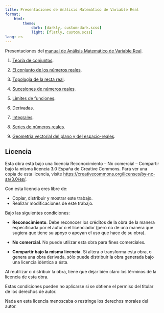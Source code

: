 ```yaml
---
title: Presentaciones de Análisis Matemático de Variable Real
format: 
    html:
        theme:
            dark: [darkly, custom-dark.scss]
            light: [flatly, custom.scss]
lang: es
---
```


Presentaciones del [manual de Análisis Matemático de Variable Real](https://aprendeconalf.es/analisis-manual/).

1. [Teoría de conjuntos](01-teoria-conjuntos.html).

1. [El conjunto de los números reales](02-numeros-reales.html).

1. [Topología de la recta real](03-topologia-reales.html).

1. [Sucesiones de números reales](04-sucesiones.html).

1. [Límites de funciones](06-limites.html).

1. [Derivadas](07-derivadas.html).

1. [Integrales](08-integrales.html).

1. [Series de números reales](09-series.html).

1. [Geometría vectorial del plano y del espacio-reales](11-geometria-plano-espacio.html).

## Licencia

Esta obra está bajo una licencia Reconocimiento – No comercial – Compartir bajo la misma licencia 3.0 España de Creative Commons. Para ver una copia de esta licencia, visite [https://creativecommons.org/licenses/by-nc-sa/3.0/es/](https://creativecommons.org/licenses/by-nc-sa/3.0/es/).

Con esta licencia eres libre de:

- Copiar, distribuir y mostrar este trabajo.
- Realizar modificaciones de este trabajo.

Bajo las siguientes condiciones:

- **Reconocimiento**. Debe reconocer los créditos de la obra de la manera especificada por el autor o el licenciador (pero no de una manera que sugiera que tiene su apoyo o apoyan el uso que hace de su obra).

- **No comercial**. No puede utilizar esta obra para fines comerciales.

- **Compartir bajo la misma licencia**. Si altera o transforma esta obra, o genera una obra derivada, sólo puede distribuir la obra generada bajo una licencia idéntica a ésta.

Al reutilizar o distribuir la obra, tiene que dejar bien claro los términos de la licencia de esta obra.

Estas condiciones pueden no aplicarse si se obtiene el permiso del titular de los derechos de autor.

Nada en esta licencia menoscaba o restringe los derechos morales del autor.
